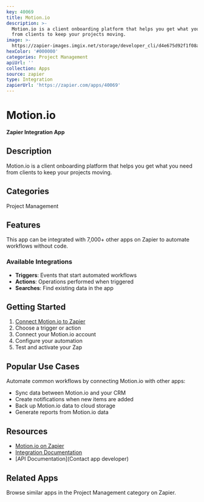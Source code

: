 ```yaml
---
key: 40069
title: Motion.io
description: >-
  Motion.io is a client onboarding platform that helps you get what you need
  from clients to keep your projects moving.
image: >-
  https://zapier-images.imgix.net/storage/developer_cli/d4e675d92f1f08a98da229b7c503a245.png?auto=format%2Ccompress&ixlib=python-3.0.0&q=50
hexColor: '#000000'
categories: Project Management
apiUrl: ''
collection: Apps
source: zapier
type: Integration
zapierUrl: 'https://zapier.com/apps/40069'
---
```

# Motion.io

**Zapier Integration App**

## Description

Motion.io is a client onboarding platform that helps you get what you need from clients to keep your projects moving.

## Categories

Project Management

## Features

This app can be integrated with 7,000+ other apps on Zapier to automate workflows without code.

### Available Integrations

- **Triggers**: Events that start automated workflows
- **Actions**: Operations performed when triggered
- **Searches**: Find existing data in the app

## Getting Started

1. [Connect Motion.io to Zapier](https://zapier.com/apps/40069)
2. Choose a trigger or action
3. Connect your Motion.io account
4. Configure your automation
5. Test and activate your Zap

## Popular Use Cases

Automate common workflows by connecting Motion.io with other apps:

- Sync data between Motion.io and your CRM
- Create notifications when new items are added
- Back up Motion.io data to cloud storage
- Generate reports from Motion.io data

## Resources

- [Motion.io on Zapier](https://zapier.com/apps/40069)
- [Integration Documentation](https://zapier.com/apps/40069/integrations)
- [API Documentation](Contact app developer)

## Related Apps

Browse similar apps in the Project Management category on Zapier.
